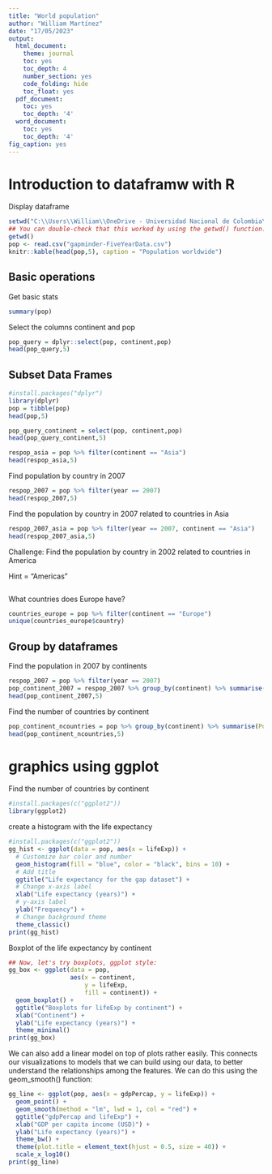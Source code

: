 ---
title: "World population"
author: "William Martínez"
date: "17/05/2023"
output:
  html_document:
    theme: journal
    toc: yes
    toc_depth: 4
    number_section: yes
    code_folding: hide
    toc_float: yes
  pdf_document:
    toc: yes
    toc_depth: '4'
  word_document:
    toc: yes
    toc_depth: '4'
fig_caption: yes
---

# Introduction to dataframw with R

Display dataframe

```{r}
setwd("C:\\Users\\William\\OneDrive - Universidad Nacional de Colombia\\Documentos\\DOCTORATE\\Courses\\SemestreIV\\SocialSoftware\\Curso\\Modulo4\\R")
## You can double-check that this worked by using the getwd() function. What does this do?
getwd()
pop <- read.csv("gapminder-FiveYearData.csv")
knitr::kable(head(pop,5), caption = "Population worldwide")
```

## Basic operations

Get basic stats

```{r}
summary(pop)
```
Select the columns continent and pop

```{r}
pop_query = dplyr::select(pop, continent,pop)
head(pop_query,5)
```


## Subset Data Frames

```{r}
#install.packages("dplyr")
library(dplyr)
pop = tibble(pop)
head(pop,5)
```


```{r}
pop_query_continent = select(pop, continent,pop)
head(pop_query_continent,5)
```


```{r}
respop_asia = pop %>% filter(continent == "Asia")
head(respop_asia,5)
```


Find population by country in 2007

```{r}
respop_2007 = pop %>% filter(year == 2007)
head(respop_2007,5)
```

Find the population by country in 2007 related to countries in Asia

```{r}
respop_2007_asia = pop %>% filter(year == 2007, continent == "Asia")
head(respop_2007_asia,5)
```

Challenge: Find the population by country in 2002 related to countries in America

Hint = "Americas"


```{r}

```

What countries does Europe have?

```{r}
countries_europe = pop %>% filter(continent == "Europe")
unique(countries_europe$country)
```

## Group by dataframes

Find the population in 2007 by continents

```{r}
respop_2007 = pop %>% filter(year == 2007)
pop_continent_2007 = respop_2007 %>% group_by(continent) %>% summarise(Pop = sum(pop))
head(pop_continent_2007,5)
```
Find the number of countries by continent

```{r}
pop_continent_ncountries = pop %>% group_by(continent) %>% summarise(Pop = length(unique(country)))
head(pop_continent_ncountries,5)
```

# graphics using ggplot

Find the number of countries by continent

```{r ,warning = FALSE, echo=FALSE, message=FALSE}
#install.packages(c("ggplot2"))
library(ggplot2)
```

create a histogram with the life expectancy

```{r ,warning = FALSE, echo=FALSE, message=FALSE}
#install.packages(c("ggplot2"))
gg_hist <- ggplot(data = pop, aes(x = lifeExp)) + 
  # Customize bar color and number
  geom_histogram(fill = "blue", color = "black", bins = 10) + 
  # Add title
  ggtitle("Life expectancy for the gap dataset") + 
  # Change x-axis label
  xlab("Life expectancy (years)") + 
  # y-axis label
  ylab("Frequency") + 
  # Change background theme
  theme_classic() 
print(gg_hist)
```

Boxplot of the life expectancy by continent

```{r ,warning = FALSE, echo=FALSE, message=FALSE}
## Now, let's try boxplots, ggplot style:
gg_box <- ggplot(data = pop, 
                 aes(x = continent, 
                     y = lifeExp, 
                     fill = continent)) + 
  geom_boxplot() + 
  ggtitle("Boxplots for lifeExp by continent") + 
  xlab("Continent") + 
  ylab("Life expectancy (years)") +
  theme_minimal() 
print(gg_box)
```

We can also add a linear model on top of plots rather easily. This connects our visualizations to models that we can build using our data, to better understand the relationships among the features. We can do this using the geom_smooth() function:

```{r ,warning = FALSE, echo=FALSE, message=FALSE}
gg_line <- ggplot(pop, aes(x = gdpPercap, y = lifeExp)) + 
  geom_point() + 
  geom_smooth(method = "lm", lwd = 1, col = "red") + 
  ggtitle("gdpPercap and lifeExp") + 
  xlab("GDP per capita income (USD)") + 
  ylab("Life expectancy (years)") + 
  theme_bw() + 
  theme(plot.title = element_text(hjust = 0.5, size = 40)) +
  scale_x_log10()
print(gg_line)
```

